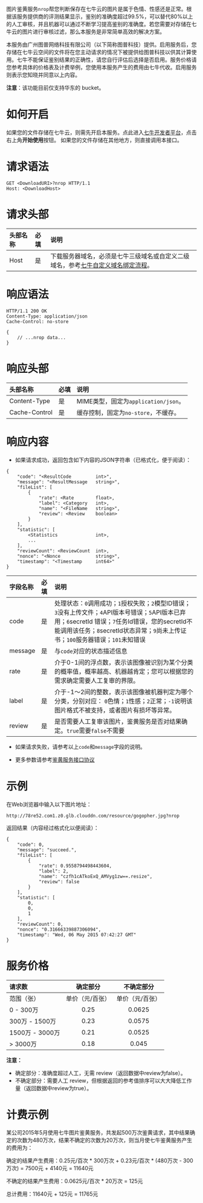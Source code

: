 图片鉴黄服务`nrop`帮您判断保存在七牛云的图片是属于色情、性感还是正常。根据该服务提供商的评测结果显示，鉴别的准确度超过99.5%，可以替代80%以上的人工审核，并且机器可以通过不断学习提高鉴别的准确度。若您需要对存储在七牛云的图片进行审核过滤，那么本服务是非常简单高效的解决方案。

本服务由广州图普网络科技有限公司（以下简称图普科技）提供。启用服务后，您存储在七牛云空间的文件将在您主动请求的情况下被提供给图普科技以供其计算使用。七牛不能保证鉴别结果的正确性，请您自行评估后选择是否启用。服务价格请您参考具体的价格表及计费举例，您使用本服务产生的费用由七牛代收。启用服务则表示您知晓并同意以上内容。

**注意**：该功能目前仅支持华东的 bucket。
<a id="nrop-open"></a>
# 如何开启

如果您的文件存储在七牛云，则需先开启本服务。点此进入[七牛开发者平台](https://portal.qiniu.com/dora/thirdparty/create/nrop/quickstart)，点击右上角**开始使用**按钮。
如果您的文件存储在其他地方，则直接调用本接口。


<a id="request-grammar"></a>
# 请求语法

```
GET <DownloadURI>?nrop HTTP/1.1
Host: <DownloadHost>
```

<a id="nrop-request-header"></a>
# 请求头部

头部名称         | 必填 | 说明
:------------- | :--- | :------------------------------------------
Host           | 是   | 下载服务器域名，必须是七牛三级域名或自定义二级域名，参考[七牛自定义域名绑定流程](https://support.qiniu.com/hc/kb/article/68977)。

# 响应语法

```
HTTP/1.1 200 OK
Content-Type: application/json
Cache-Control: no-store

{
    // ...nrop data...
}
```

<a id="nrop-response-header"></a>
# 响应头部

头部名称       | 必填 | 说明
:------------- | :--- | :------------------------------------------
Content-Type   | 是   | MIME类型，固定为`application/json`。
Cache-Control  | 是   | 缓存控制，固定为`no-store`，不缓存。


<a id="nrop-response-content"></a>
# 响应内容

* 如果请求成功，返回包含如下内容的JSON字符串（已格式化，便于阅读）：  


```
{
	"code": "<ResultCode         int>",
	"message": "<ResultMessage   string>",
	"fileList": [
		{
			"rate": <Rate        float>,
			"label": <Category   int>,
			"name": "<FileName   string>",
			"review": <Review    boolean>
		}
	],
	"statistic": [
		<Statistics              int>,
		...
	],
	"reviewCount": <ReviewCount  int>,
	"nonce": "<Nonce             string>",
	"timestamp": "<Timestamp     int64>"
}
```

字段名称        | 必填 | 说明   
:------------ | :--- | :-----------------------------------------------
code        | 是   | 处理状态：`0`调用成功；`1`授权失败；`2`模型ID错误；`3`没有上传文件；`4`API版本号错误；`5`API版本已弃用；`6`secretId 错误；`7`任务Id错误，您的secretId不能调用该任务；`8`secretId状态异常；`9`尚未上传证书；`100`服务器错误；`101`未知错误
message     | 是   | 与`code`对应的状态描述信息
rate        | 是   | 介于0-1间的浮点数，表示该图像被识别为某个分类的概率值，概率越高、机器越肯定；您可以根据您的需求确定需要人工复审的界限。
label       | 是   | 介于-1～2间的整数，表示该图像被机器判定为哪个分类，分别对应： `0`色情；`1`性感；`2`正常；`-1`说明该图片格式不被支持，或者图片有损坏等异常。
review      | 是   | 是否需要人工复审该图片，鉴黄服务是否对结果确定。`true`需要`false`不需要


* 如果请求失败，请参考以上`code`和`message`字段的说明。

* 更多参数请参考[鉴黄服务接口协议](https://support.qiniu.com/hc/kb/article/68906)

<a id="nrop-samples"></a>
# 示例

在Web浏览器中输入以下图片地址：  

```
http://78re52.com1.z0.glb.clouddn.com/resource/gogopher.jpg?nrop
```

返回结果（内容经过格式化以便阅读）：

```
{
	"code": 0,
	"message": "succeed.",
	"fileList": [
		{
			"rate": 0.9558794498443604,
			"label": 2,
			"name": "czfh1cATkoExQ_AMVyg1zw==.resize",
			"review": false
		}
	],
	"statistic": [
		0,
		0,
		1
	],
	"reviewCount": 0,
	"nonce": "0.31666339887306094",
	"timestamp": "Wed, 06 May 2015 07:42:27 GMT"
}
```

<a id="nrop-price"></a>
# 服务价格

|   请求数              | 确定部分      | 不确定部分       |
|:---------------- | :------------: | :------------: |
|      范围（张）   | 单价（元/百张） | 单价（元/百张）  |
| 0 - 300万        |     0.25     |    0.0625     |
| 300万 - 1500万   |     0.23     |   0.0575       |
| 1500万 - 3000万  |     0.21     |    0.0525      |
| > 3000万         |     0.18     |    0.045      |

**注意：**

 * 确定部分：准确度超过人工，无需 review（返回数据中review为false）。
 * 不确定部分：需要人工 review，但根据返回的参考值排序可以大大降低工作量（返回数据中review为true）。

<a id="nrop-pirce-example"></a>
# 计费示例

某公司2015年5月使用七牛图片鉴黄服务，共发起500万次鉴黄请求，其中结果确定的次数为480万次，结果不确定的次数为20万次，则当月使七牛鉴黄服务产生的费用为：

确定的结果产生费用：0.25元/百次 * 300万次 + 0.23元/百次 * (480万次 - 300万次) = 7500元 + 4140元 = 11640元

不确定的结果产生费用：0.0625元/百次 * 20万次 = 125元

总计费用：11640元 + 125元 = 11765元

[resourceHref]:  /article/newbie-guide.html#resource  "资源"
[bucketHref]:  /article/newbie-guide.html#bucket   "空间"
[keyHref]: /article/newbie-guide.html#key-value  "键值对"
[pipeHref]: /article/developer/process-mechanism.html#pipeline   "管道"
[putpolicyHref]: /article/developer/security/put-policy.html    "上传策略"
[urlsafeBase64Href]:  /article/kodo/kodo-developer/appendix.html#urlsafe-base64  "URL安全的Base64编码"
[uploadtokenHref]: /article/developer/security/upload-token.html "上传凭证"
[magicVariablesHref]: /article/kodo/kodo-developer/up/vars.html#magicvar  "魔法变量"
[xVariablesHref]: /article/kodo/kodo-developer/up/vars.html#xvar  "自定义变量"
[callbackHref]: /article/kodo/kodo-developer/up/response-types.html#callback   "回调通知"
[returnbodyHref]: /article/developer/responsebody.html#response-body "自定义响应内容"
[mkblkHref]:  /code/v6/api/kodo-api/up/mkblk.html   "创建块"
[bputHref]:  /code/v6/api/kodo-api/up/bput.html   "上传片"
[mkfileHref]: /code/v6/api/kodo-api/up/mkfile.html  "创建文件"
[varsHref]:  /article/kodo/kodo-developer/up/vars.html "变量"
[httpcodeHref]: /article/developer/response-body.html#http-code  "HTTP状态码"
[httpextenderHref]: /article/developer/response-body.html#http-extender  "HTTP扩展字段"
[urlescapeHref]: /article/glossary/#url-encoding "URL编码"
[avfopHref]: /article/developer/persistent-fop.html "持久化数据处理"
[simpleHref]: /article/kodo/kodo-developer/up/response-types.html#simple-response  "简单反馈"
[rsopHref]: /article/index.html#kodo-api-handbook#rs  "资源管理"
[fopHref]: /article/index.html#dora-api-handbook  "多媒体数据处理API参考手册"
[asynchronousHref]:  /article/kodo/kodo-developer/up/response-types.html#persistent-op  "异步数据处理"
[accesstokenHref]: /article/developer/security/access-token.html   "管理凭证"
[imagefopHref]: /code/v6/api/kodo-api/image/index.html "图片处理"
[pfopHref]: /article/developer/persistent-fop.html#pfop-existing-resource "对已有资源手动触发"
[persistentopsHref]: /article/developer/security/put-policy.html#put-policy-persistent-ops-explanation  "persistentOps详解"
[principleHref]: /article/kodo/kodo-developer/download-process.html#download-mechanism    "下载机制"
[qrsctlHref]:  /code/v6/tool/qrsctl.html "qrsctl"
[encodedEntryURIHref]: /article/developer/format.html#encodentry "EncodedEntryURI格式"
[hmacsha1Href]: /article/glossary/#h  "HMAC-SHA1"
[sendBugReportHref]:   mailto:support@qiniu.com?subject=599错误日志     "发送错误报告"
[mpsHref]: https://portal.qiniu.com/dora/create-mps  "专用队列"
[prefopHref]: /code/v6/api/dora-api/pfop/prefop.html  "持久化处理状态查询"
[cnameBindingHref]:  http://kb.qiniu.com/53a48154  "七牛自定义域名的绑定流程"
[exifHref]: /code/v6/api/kodo-api/image/exif.html  "EXIF"
[persistentOpsHref]: /article/developer/security/put-policy.html#put-policy-persistent-ops  "预转持久化处理"
[saveasHref]: /code/v6/api/dora-api/saveas.html  "处理结果另存"
[imageMogr2Href]: /code/v6/api/kodo-api/image/imagemogr2.html   "图片高级处理"
[ExifWhitePaperHref]:  http://www.cipa.jp/std/documents/e/DC-008-2012_E.pdf   "Exif技术白皮书"
[resourceProtectHref]:  http://kb.qiniu.com/52uad43y  "原图保护"

[videowatermarkHref]:  /code/v6/api/dora-api/av/video-watermark.html  "视频水印"
[thumbnailHref]:                ../../list/thumbnail.html                       "缩略图文档列表"
[avthumbHref]: /code/v6/api/dora-api/av/video-watermark.html  "音视频转码"
[watermarkHref]: /code/v6/api/kodo-api/image/watermark.html  "图片水印处理"
[download-tokenHref]: /article/developer/security/download-token.html   "下载凭证"
[securityHref]: /article/developer/security/index.html "安全机制"
[portalHref]:  https://portal.qiniu.com "七牛开发者平台" 
[unixTimeHref]:  /article/glossary/#u "unix时间戳"
[responsetypesHref]: /article/kodo/kodo-developer/up/response-types.html    "响应类型"
[jsonHref]:                 /article/glossary/#j        "JSON格式"
[listHref]: /code/v6/api/kodo-api/rs/list.html    "列举资源"
[ufopfastHref]:  /article/dora/ufop/ufop-fast.html "自定义数据处理快速上手"
